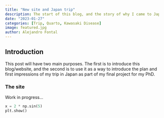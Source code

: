 ```yaml
---
title: "New site and Japan trip"
description: The start of this blog, and the story of why I came to Japan to study the winter air conditions in Japan and how it might relate or not to Kawasaki Disease
date: "2023-01-27"
categories: [Trip, Quarto, Kawasaki Disease]
image: featured.jpg
author: Alejandro Fontal
---
```


## Introduction

This post will have two main purposes. The first is to introduce this blog/website, and the second is to use it as a way to introduce the plan and first impressions of my trip in Japan as part of my final project for my PhD.


### The site 

Work in progress...


```python
x = 2 * np.sin(5)
plt.show()
```